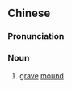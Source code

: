 {{also|坟头}}
==Chinese==
{{zh-forms|s=坟头}}

===Pronunciation===
{{zh-pron
|m=wéntóu
|cat=n
}}

===Noun===
{{zh-noun}}

# [[grave]] [[mound]]